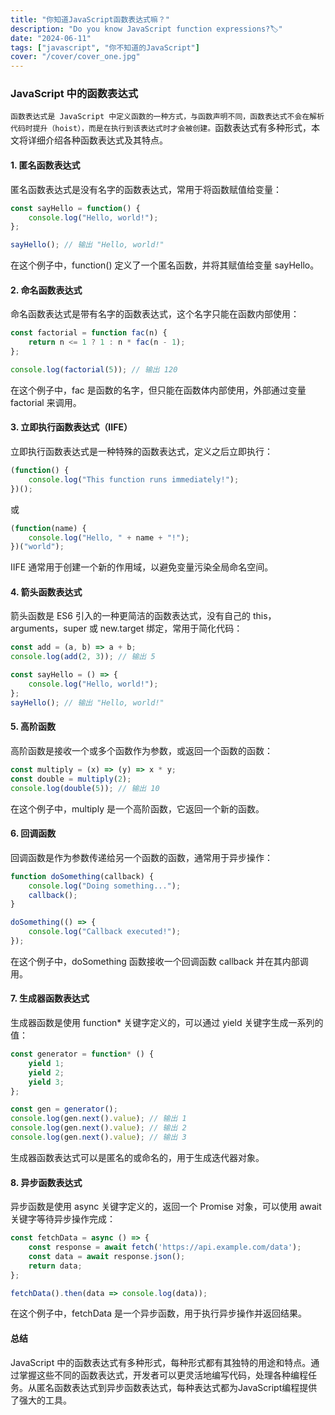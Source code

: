 ```yaml
---
title: "你知道JavaScript函数表达式嘛？"
description: "Do you know JavaScript function expressions?🏷️"
date: "2024-06-11"
tags: ["javascript", "你不知道的JavaScript"]
cover: "/cover/cover_one.jpg"
---
```





### JavaScript 中的函数表达式
<Notation type="box" color="blue">`函数表达式是 JavaScript 中定义函数的一种方式，与函数声明不同，函数表达式不会在解析代码时提升（hoist），而是在执行到该表达式时才会被创建。`函数表达式有多种形式，本文将详细介绍各种函数表达式及其特点。</Notation>

#### <Notation>1. 匿名函数表达式</Notation>

匿名函数表达式是没有名字的函数表达式，常用于将函数赋值给变量：
```javascript
const sayHello = function() {
    console.log("Hello, world!");
};

sayHello(); // 输出 "Hello, world!"
```
在这个例子中，function() 定义了一个匿名函数，并将其赋值给变量 sayHello。

#### <Notation>2. 命名函数表达式</Notation>
命名函数表达式是带有名字的函数表达式，这个名字只能在函数内部使用：
```javascript
const factorial = function fac(n) {
    return n <= 1 ? 1 : n * fac(n - 1);
};

console.log(factorial(5)); // 输出 120
```
在这个例子中，fac 是函数的名字，但只能在函数体内部使用，外部通过变量 factorial 来调用。

#### <Notation>3. 立即执行函数表达式（IIFE）</Notation>
立即执行函数表达式是一种特殊的函数表达式，定义之后立即执行：
```javascript
(function() {
    console.log("This function runs immediately!");
})();
```
或
```javascript
(function(name) {
    console.log("Hello, " + name + "!");
})("world");
```
IIFE 通常用于创建一个新的作用域，以避免变量污染全局命名空间。
#### <Notation>4. 箭头函数表达式</Notation>
箭头函数是 ES6 引入的一种更简洁的函数表达式，没有自己的 this，arguments，super 或 new.target 绑定，常用于简化代码：
```javascript
const add = (a, b) => a + b;
console.log(add(2, 3)); // 输出 5

const sayHello = () => {
    console.log("Hello, world!");
};
sayHello(); // 输出 "Hello, world!"
```
#### <Notation>5. 高阶函数</Notation>
高阶函数是接收一个或多个函数作为参数，或返回一个函数的函数：
```javascript
const multiply = (x) => (y) => x * y;
const double = multiply(2);
console.log(double(5)); // 输出 10
```
在这个例子中，multiply 是一个高阶函数，它返回一个新的函数。

#### <Notation>6. 回调函数</Notation>
回调函数是作为参数传递给另一个函数的函数，通常用于异步操作：
```javascript
function doSomething(callback) {
    console.log("Doing something...");
    callback();
}

doSomething(() => {
    console.log("Callback executed!");
});
```
在这个例子中，doSomething 函数接收一个回调函数 callback 并在其内部调用。

#### <Notation>7. 生成器函数表达式</Notation>
生成器函数是使用 function* 关键字定义的，可以通过 yield 关键字生成一系列的值：
```javascript
const generator = function* () {
    yield 1;
    yield 2;
    yield 3;
};

const gen = generator();
console.log(gen.next().value); // 输出 1
console.log(gen.next().value); // 输出 2
console.log(gen.next().value); // 输出 3
```
生成器函数表达式可以是匿名的或命名的，用于生成迭代器对象。

#### <Notation>8. 异步函数表达式</Notation>
异步函数是使用 async 关键字定义的，返回一个 Promise 对象，可以使用 await 关键字等待异步操作完成：
```javascript
const fetchData = async () => {
    const response = await fetch('https://api.example.com/data');
    const data = await response.json();
    return data;
};

fetchData().then(data => console.log(data));
```
在这个例子中，fetchData 是一个异步函数，用于执行异步操作并返回结果。


#### 总结
<Notation type='bracket'>JavaScript 中的函数表达式有多种形式，每种形式都有其独特的用途和特点。通过掌握这些不同的函数表达式，开发者可以更灵活地编写代码，处理各种编程任务。从匿名函数表达式到异步函数表达式，每种表达式都为JavaScript编程提供了强大的工具。</Notation>